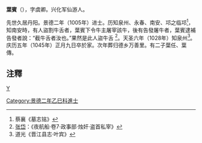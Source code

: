'''葉賓'''（{{bd|?||1045年|}}），字虞卿。兴化军仙游人。

先世久居丹阳。景德二年（1005年）进士。历知泉州、永春、南安、邛之临邛<ref>蔡襄《墓志铭》</ref>，知南安時，有人盜割牛舌者，葉賓下令牛主屠宰該牛，後有告發屠牛者，葉賓逮補告發者說：“截牛舌者汝也。”果然是此人盜牛舌 <ref>[[张岱|张岱]]：《夜航船·卷7·政事部·烛奸·盗首私宰》</ref>。天圣六年（1028年）知泉州<ref>道光《晋江县志·叶宾》</ref>。庆历五年（1045年）正月九日卒於家。次年葬归德乡万善里。有二子葉任、葉傳。

==注釋==
{{reflist}}
[[category:宋朝政治人物|Y]]
[[Category:景德二年乙巳科進士|Category:景德二年乙巳科進士]]